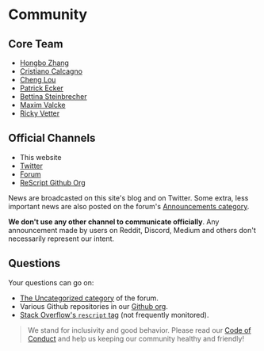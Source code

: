 # Community

## Core Team

- [Hongbo Zhang](https://twitter.com/bobzhang1988)
- [Cristiano Calcagno](https://twitter.com/ccrisccris)
- [Cheng Lou](https://twitter.com/_chenglou)
- [Patrick Ecker](https://twitter.com/ryyppy)
- [Bettina Steinbrecher](https://twitter.com/made_by_betty)
- [Maxim Valcke](https://twitter.com/_binary_search)
- [Ricky Vetter](https://twitter.com/rickyvetter)

## Official Channels

- This website
- [Twitter](https://twitter.com/rescriptlang)
- [Forum](https://forum.rescript-lang.org)
- [ReScript Github Org](https://github.com/rescript-lang/)

News are broadcasted on this site's blog and on Twitter. Some extra, less important news are also posted on the forum's [Announcements category](https://forum.rescript-lang.org/c/announcements/).

**We don't use any other channel to communicate officially**. Any announcement made by users on Reddit, Discord, Medium and others don't necessarily represent our intent.

## Questions

Your questions can go on:
- [The Uncategorized category](https://forum.rescript-lang.org/c/uncategorized/) of the forum.
- Various Github repositories in our [Github org](https://github.com/rescript-lang/).
- [Stack Overflow's `rescript` tag](https://stackoverflow.com/questions/tagged/rescript) (not frequently monitored).

> We stand for inclusivity and good behavior. Please read our [Code of
Conduct](/community/code-of-conduct) and help us keeping our community healthy and
friendly!
